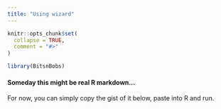 ```yaml
---
title: "Using wizard"
---
```


```r
knitr::opts_chunk$set(
  collapse = TRUE,
  comment = "#>"
)
```

```r
library(BitsnBobs)
```

#### Someday this might be real R markdown…

For now, you can simply copy the gist of it below, paste into R and run.

<script src="https://gist.github.com/Mark-Eis/39766bed60f1c6835cbfd357ffdd61d0.js"></script>